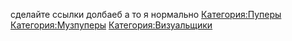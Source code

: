 {{Инфобокс для пуперов
|title2=Пример
|другие_ники=ILya_IL242, IL243
|image3=Final.jpeg
|caption3=Пример
|сферы_творчества=RYTP, RYTPMV
|год_начала=2017
|image4=Пример
|caption4=Пример
|имя_фамилия=Илья Вдовин
|дата_рождения=19.10.2004
|место_проживания=Краснодар
|ссылки=Основной канал: https://www.youtube.com/channel/UC9fzKq-2uwa69nxSwJ-Yj_Q
Альт: https://www.youtube.com/channel/UCpA7zX_N8bNybU780rIDjqA
ВК: https://vk.com/il242
}}

сделайте ссылки  долбаеб а то я нормально 
[[Категория:Пуперы]]
[[Категория:Музпуперы]]
[[Категория:Визуальщики]]